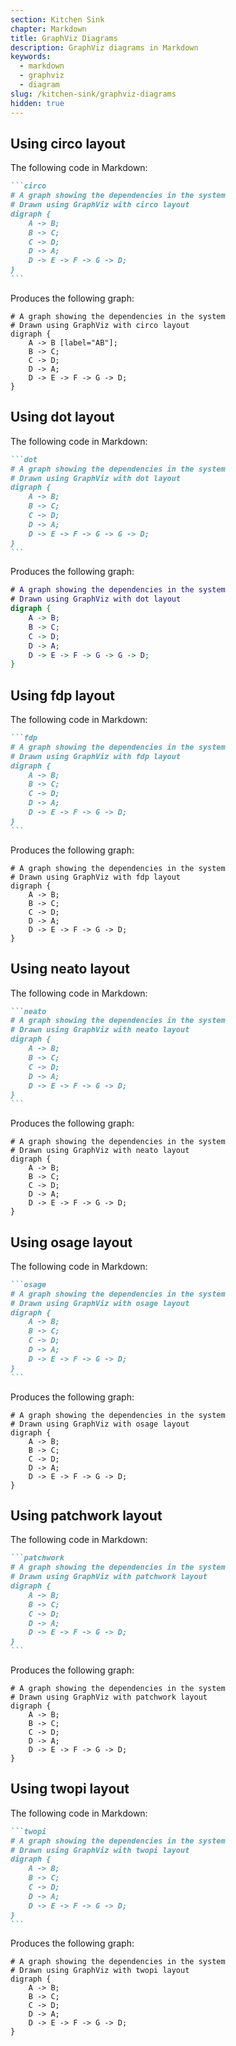 ```yaml
---
section: Kitchen Sink
chapter: Markdown
title: GraphViz Diagrams
description: GraphViz diagrams in Markdown
keywords:
  - markdown
  - graphviz
  - diagram
slug: /kitchen-sink/graphviz-diagrams
hidden: true
---
```


## Using circo layout

The following code in Markdown:

````md
```circo
# A graph showing the dependencies in the system
# Drawn using GraphViz with circo layout
digraph {
    A -> B;
    B -> C;
    C -> D;
    D -> A;
    D -> E -> F -> G -> D;
}
```
````

Produces the following graph:

```circo
# A graph showing the dependencies in the system
# Drawn using GraphViz with circo layout
digraph {
    A -> B [label="AB"];
    B -> C;
    C -> D;
    D -> A;
    D -> E -> F -> G -> D;
}
```

## Using dot layout

The following code in Markdown:

````md
```dot
# A graph showing the dependencies in the system
# Drawn using GraphViz with dot layout
digraph {
    A -> B;
    B -> C;
    C -> D;
    D -> A;
    D -> E -> F -> G -> G -> D;
}
```
````

Produces the following graph:

```dot
# A graph showing the dependencies in the system
# Drawn using GraphViz with dot layout
digraph {
    A -> B;
    B -> C;
    C -> D;
    D -> A;
    D -> E -> F -> G -> G -> D;
}
```

## Using fdp layout

The following code in Markdown:

````md
```fdp
# A graph showing the dependencies in the system
# Drawn using GraphViz with fdp layout
digraph {
    A -> B;
    B -> C;
    C -> D;
    D -> A;
    D -> E -> F -> G -> D;
}
```
````

Produces the following graph:

```fdp
# A graph showing the dependencies in the system
# Drawn using GraphViz with fdp layout
digraph {
    A -> B;
    B -> C;
    C -> D;
    D -> A;
    D -> E -> F -> G -> D;
}
```

## Using neato layout

The following code in Markdown:

````md
```neato
# A graph showing the dependencies in the system
# Drawn using GraphViz with neato layout
digraph {
    A -> B;
    B -> C;
    C -> D;
    D -> A;
    D -> E -> F -> G -> D;
}
```
````

Produces the following graph:

```neato
# A graph showing the dependencies in the system
# Drawn using GraphViz with neato layout
digraph {
    A -> B;
    B -> C;
    C -> D;
    D -> A;
    D -> E -> F -> G -> D;
}
```

## Using osage layout

The following code in Markdown:

````md
```osage
# A graph showing the dependencies in the system
# Drawn using GraphViz with osage layout
digraph {
    A -> B;
    B -> C;
    C -> D;
    D -> A;
    D -> E -> F -> G -> D;
}
```
````

Produces the following graph:

```osage
# A graph showing the dependencies in the system
# Drawn using GraphViz with osage layout
digraph {
    A -> B;
    B -> C;
    C -> D;
    D -> A;
    D -> E -> F -> G -> D;
}
```

## Using patchwork layout

The following code in Markdown:

````md
```patchwork
# A graph showing the dependencies in the system
# Drawn using GraphViz with patchwork layout
digraph {
    A -> B;
    B -> C;
    C -> D;
    D -> A;
    D -> E -> F -> G -> D;
}
```
````

Produces the following graph:

```patchwork
# A graph showing the dependencies in the system
# Drawn using GraphViz with patchwork layout
digraph {
    A -> B;
    B -> C;
    C -> D;
    D -> A;
    D -> E -> F -> G -> D;
}
```

## Using twopi layout

The following code in Markdown:

````md
```twopi
# A graph showing the dependencies in the system
# Drawn using GraphViz with twopi layout
digraph {
    A -> B;
    B -> C;
    C -> D;
    D -> A;
    D -> E -> F -> G -> D;
}
```
````

Produces the following graph:

```twopi
# A graph showing the dependencies in the system
# Drawn using GraphViz with twopi layout
digraph {
    A -> B;
    B -> C;
    C -> D;
    D -> A;
    D -> E -> F -> G -> D;
}
```
